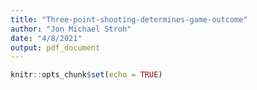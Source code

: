 ```yaml
---
title: "Three-point-shooting-determines-game-outcome"
author: "Jon Michael Stroh"
date: "4/8/2021"
output: pdf_document
---
```


```r
knitr::opts_chunk$set(echo = TRUE)
```
